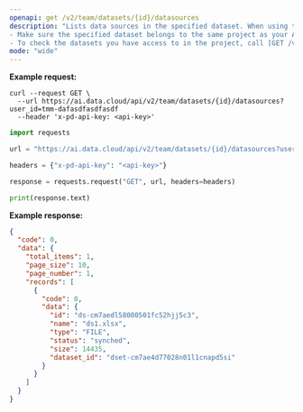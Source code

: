 ```yaml
---
openapi: get /v2/team/datasets/{id}/datasources
description: "Lists data sources in the specified dataset. When using this endpoint:
- Make sure the specified dataset belongs to the same project as your API key.
- To check the datasets you have access to in the project, call [GET /v2/team/datasets](/api-reference/v2/list-datasets)."
mode: "wide"
---
```



**Example request:**
<CodeGroup>
```curl cURL
curl --request GET \
  --url https://ai.data.cloud/api/v2/team/datasets/{id}/datasources?user_id=tmm-dafasdfasdfasdf
  --header 'x-pd-api-key: <api-key>'
```

```python Python
import requests

url = "https://ai.data.cloud/api/v2/team/datasets/{id}/datasources?user_id=tmm-dafasdfasdfasdf"

headers = {"x-pd-api-key": "<api-key>"}

response = requests.request("GET", url, headers=headers)

print(response.text)
```
</CodeGroup>

**Example response:**

```json 200
{
  "code": 0,
  "data": {
    "total_items": 1,
    "page_size": 10,
    "page_number": 1,
    "records": [
      {
        "code": 0,
        "data": {
          "id": "ds-cm7aedl58000501fc52hjj5c3",
          "name": "ds1.xlsx",
          "type": "FILE",
          "status": "synched",
          "size": 14435,
          "dataset_id": "dset-cm7ae4d77028n01l1cnapd5si"
        }
      }
    ]
  }
}
```
